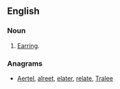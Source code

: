 ==English==

===Noun===
{{en-noun}}
# {{context|obsolete|lang=en}} [[earring|Earring]].

===Anagrams===
* [[Aertel#English|Aertel]], [[alreet#English|alreet]], [[elater#English|elater]], [[relate#English|relate]], [[Tralee#English|Tralee]]